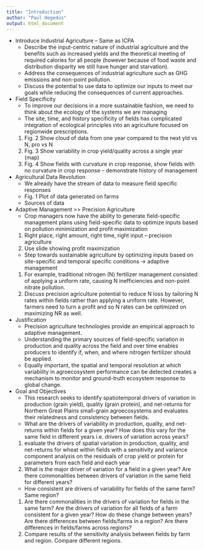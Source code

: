 ```yaml
---
title: "Introduction"
author: "Paul Hegedus"
output: html_document
---
```

  *	Introduce Industrial Agriculture – Same as ICPA
    +	Describe the input-centric nature of industrial agriculture and the benefits such as increased yields and the theoretical meeting of required calories for all people (however because of food waste and distribution disparity we still have hunger and starvation). 
    +	Address the consequences of industrial agriculture such as GHG emissions and non-point pollution.
    +	Discuss the potential to use data to optimize our inputs to meet our goals while reducing the consequences of current approaches.
  *	Field Specificity
    +	To improve our decisions in a more sustainable fashion, we need to think about the ecology of the systems we are managing
    +	The site, time, and history specificity of fields has complicated integration of ecological principles into an agriculture focused on regionwide prescriptions. 
      1)	Fig. 2 Show cloud of data from one year compared to the next yld vs N, pro vs N
      2)	Fig. 3 Show variability in crop yield/quality across a single year (map)
      3)	Fig. 4 Show fields with curvature in crop response, show fields with no curvature in crop response – demonstrate history of management
  *	Agricultural Data Revolution
    +	We already have the stream of data to measure field specific responses
    +	Fig. 1 Plot of data generated on farms
    +	Sources of data
  *	Adaptive Management >> Precision Agriculture
    +	Crop managers now have the ability to generate field-specific management plans using field-specific data to optimize inputs based on pollution minimization and profit maximization
      1)	Right place, right amount, right time, right input – precision agriculture
      2)	Use slide showing profit maximization
    +	Step towards sustainable agriculture by optimizing inputs based on site-specific and temporal specific conditions -> adaptive management 
      1)	For example, traditional nitrogen (N) fertilizer management consisted of applying a uniform rate, causing N inefficiencies and non-point nitrate pollution.
      2)	Discuss precision agriculture potential to reduce N loss by tailoring N rates within fields rather than applying a uniform rate. However, farmers need to turn a profit and so N rates can be optimized on maximizing NR as well. 
  *	Justification
    +	Precision agriculture technologies provide an empirical approach to adaptive management.
    +	Understanding the primary sources of field-specific variation in production and quality across the field and over time enables producers to identify if, when, and where nitrogen fertilizer should be applied. 
    +	Equally important, the spatial and temporal resolution at which variability in agroecosystem performance can be detected creates a mechanism to monitor and ground-truth ecosystem response to global change.
  *	Goal and Objectives
    +	This research seeks to identify spatiotemporal drivers of variation in production (grain yield), quality (grain protein), and net-returns for Northern Great Plains small-grain agroecosystems and evaluates their relatedness and consistency between fields.
    +	What are the drivers of variability in production, quality, and net-returns within fields for a given year? How does this vary for the same field in different years i.e. drivers of variation across years?
      1)	evaluate the drivers of spatial variation in production, quality, and net-returns for wheat within fields with a sensitivity and variance component analysis on the residuals of crop yield or protein for parameters from each field and each year
      2)	What is the major driver of variation for a field in a given year? Are there commonalities between drivers of variation in the same field for different years? 
    +	How consistent are drivers of variability for fields of the same farm? Same region?
      1)	Are there commonalities in the drivers of variation for fields in the same farm? Are the drivers of variation for all fields of a farm consistent for a given year? How do these change between years? Are there differences between fields/farms in a region? Are there differences in fields/farms across regions?
      2)	Compare results of the sensitivity analysis between fields by farm and region. Compare different regions. 
